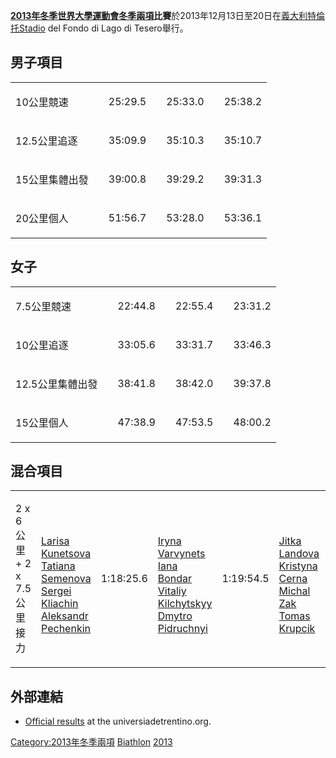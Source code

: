 '''[[2013年冬季世界大學運動會|2013年冬季世界大學運動會]][[冬季兩項|冬季兩項]]比賽'''於2013年12月13日至20日在[[義大利|義大利]][[特倫托|特倫托]]Stadio del Fondo di Lago di Tesero舉行。

== 男子項目 ==

{| {{MedalistTable|type=項目|columns=2}}
|-
| 10公里競速
|{{flagIOC2medalist|[[Milanko_Petrović|Milanko Petrović]]|SRB|2013年冬季世界大學運動會}}|| 25:29.5
|{{flagIOC2medalist|[[Vitaliy_Kilchytskyy|Vitaliy Kilchytskyy]]|UKR|2013年冬季世界大學運動會}}|| 25:33.0
|{{flagIOC2medalist|[[Dmytro_Pidruchnyi|Dmytro Pidruchnyi]]|UKR|2013年冬季世界大學運動會}}|| 25:38.2
|-
| 12.5公里追逐
|{{flagIOC2medalist|[[Aleksandr_Pechenkin|Aleksandr Pechenkin]]|RUS|2013年冬季世界大學運動會}}|| 35:09.9
|{{flagIOC2medalist|[[Sergei_Kliachin|Sergei Kliachin]]|RUS|2013年冬季世界大學運動會}}|| 35:10.3
|{{flagIOC2medalist|[[Alexei_Almoukov|Alexei Almoukov]]|AUS|2013年冬季世界大學運動會}}|| 35:10.7
|-
| 15公里集體出發
|{{flagIOC2medalist|[[Dmytro_Pidruchnyi|Dmytro Pidruchnyi]]|UKR|2013年冬季世界大學運動會}} ||39:00.8
|{{flagIOC2medalist|[[Tomas_Krupcik|Tomas Krupcik]]|CZE|2013年冬季世界大學運動會}} ||39:29.2
|{{flagIOC2medalist|[[Dmitrii_Elkhin|Dmitrii Elkhin]]|RUS|2013年冬季世界大學運動會}} ||39:31.3
|-
| 20公里個人
|{{flagIOC2medalist|[[Sergei_Kliachin|Sergei Kliachin]]|RUS|2013年冬季世界大學運動會}}|| 51:56.7
|{{flagIOC2medalist|[[Aleksandr_Mingalev|Aleksandr Mingalev]]|RUS|2013年冬季世界大學運動會}}|| 53:28.0
|{{flagIOC2medalist|[[Milanko_Petrović|Milanko Petrović]]|SRB|2013年冬季世界大學運動會}}|| 53:36.1
|}

== 女子 ==
{| {{MedalistTable|type=項目|columns=2}}
|-
| 7.5公里競速
|{{flagIOC2medalist|[[Weronika_Nowakowska-Ziemniak|Weronika Nowakowska-Ziemniak]]|POL|2013年冬季世界大學運動會}} ||22:44.8	
|{{flagIOC2medalist|[[Monika_Hojnisz|Monika Hojnisz]]|POL|2013年冬季世界大學運動會}} ||22:55.4	
|{{flagIOC2medalist|[[Tatiana_Semenova_(biathlete)|Tatiana Semenova]]|RUS|2013年冬季世界大學運動會}} ||23:31.2	
|-
| 10公里追逐
|{{flagIOC2medalist|[[Weronika_Nowakowska-Ziemniak|Weronika Nowakowska-Ziemniak]]|POL|2013年冬季世界大學運動會}} ||33:05.6	
|{{flagIOC2medalist|[[Monika_Hojnisz|Monika Hojnisz]]|POL|2013年冬季世界大學運動會}} ||33:31.7	
|{{flagIOC2medalist|[[Tatiana_Semenova_(biathlete)|Tatiana Semenova]]|RUS|2013年冬季世界大學運動會}} ||33:46.3
|-
| 12.5公里集體出發
|{{flagIOC2medalist|[[Jitka_Landova|Jitka Landova]]|CZE|2013年冬季世界大學運動會}} ||38:41.8
|{{flagIOC2medalist|[[Weronika_Nowakowska-Ziemniak|Weronika Nowakowska-Ziemniak]]|POL|2013年冬季世界大學運動會}} ||38:42.0
|{{flagIOC2medalist|[[Iryna_Varvynets|Iryna Varvynets]]|UKR|2013年冬季世界大學運動會}} ||39:37.8
|-
| 15公里個人
|{{flagIOC2medalist|[[Natalia_Prekopova|Natalia Prekopova]]|SVK|2013年冬季世界大學運動會}} ||47:38.9	
|{{flagIOC2medalist|[[Weronika_Nowakowska-Ziemniak|Weronika Nowakowska-Ziemniak]]|POL|2013年冬季世界大學運動會}} ||47:53.5	
|{{flagIOC2medalist|[[Jitka_Landova|Jitka Landova]]|CZE|2013年冬季世界大學運動會}} ||48:00.2	
|}

== 混合項目 ==
{| {{MedalistTable|type=項目|columns=2}}
|-
| 2 x 6公里+ 2 x 7.5公里接力
|{{flagIOC2team|RUS|2013年冬季世界大學運動會}}<br> [[Larisa_Kunetsova|Larisa Kunetsova]]<br>[[Tatiana_Semenova_(biathlete)|Tatiana Semenova]]<br>[[Sergei_Kliachin|Sergei Kliachin]]<br>[[Aleksandr_Pechenkin|Aleksandr Pechenkin]] || 1:18:25.6
|{{flagIOC2team|UKR|2013年冬季世界大學運動會}}<br> [[Iryna_Varvynets|Iryna Varvynets]]<br>[[Iana_Bondar|Iana Bondar]]<br>[[Vitaliy_Kilchytskyy|Vitaliy Kilchytskyy]]<br>[[Dmytro_Pidruchnyi|Dmytro Pidruchnyi]] || 1:19:54.5
|{{flagIOC2team|CZE|2013年冬季世界大學運動會}}<br> [[Jitka_Landova|Jitka Landova]]<br>[[Kristyna_Cerna|Kristyna Cerna]]<br>[[Michal_Zak|Michal Zak]]<br>[[Tomas_Krupcik|Tomas Krupcik]] || 1:20:58.2
|}

==外部連結==
*[http://winteruniversiade2013.sportresult.com//HIDE/en/-60/Pdf/GetResultbookPdf?filename=Resultbook%2FBiathlon.pdf Official results]{{Wayback|url=http://winteruniversiade2013.sportresult.com//HIDE/en/-60/Pdf/GetResultbookPdf?filename=Resultbook%2FBiathlon.pdf |date=20161221181758 }} at the universiadetrentino.org.

{{2013年冬季世界大學運動會比賽項目}}

{{DEFAULTSORT:Biathlon At The 2013 Winter Universiade}}
[[Category:2013年冬季兩項|Category:2013年冬季兩項]]
[[Category:2013年冬季世界大學運動會|Biathlon]]
[[Category:冬季世界大學運動會冬季兩項比賽|2013]]